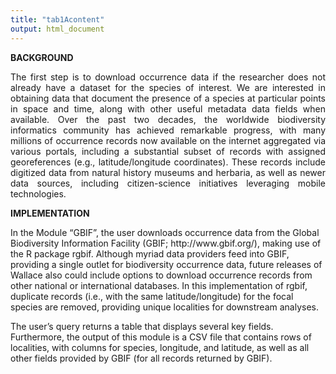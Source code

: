 ```yaml
---
title: "tab1Acontent"
output: html_document
---
```

**BACKGROUND**  
<p align="justify">
The first step is to download occurrence data if the researcher does not already have a dataset for the species of interest. We are interested in obtaining data that document the presence of a species at particular points in space and time, along with other useful metadata data fields when available. Over the past two decades, the worldwide biodiversity informatics community has achieved remarkable progress, with many millions of occurrence records now available on the internet aggregated via various portals, including a substantial subset of records with assigned georeferences (e.g., latitude/longitude coordinates). These records include digitized data from natural history museums and herbaria, as well as newer data sources, including citizen-science initiatives leveraging mobile technologies.  
</p>

**IMPLEMENTATION** 
<p align="justify">
In the Module “GBIF”, the user downloads occurrence data from the Global Biodiversity Information Facility (GBIF; http://www.gbif.org/), making use of the R package rgbif. Although myriad data providers feed into GBIF, providing a single outlet for biodiversity occurrence data, future releases of Wallace also could include options to download occurrence records from other national or international databases. In this implementation of rgbif, duplicate records (i.e., with the same latitude/longitude) for the focal species are removed, providing unique localities for downstream analyses.  
 
The user’s query returns a table that displays several key fields.  Furthermore, the output of this module is a CSV file that contains rows of localities, with columns for species, longitude, and latitude, as well as all other fields provided by GBIF (for all records returned by GBIF).  
</p>
